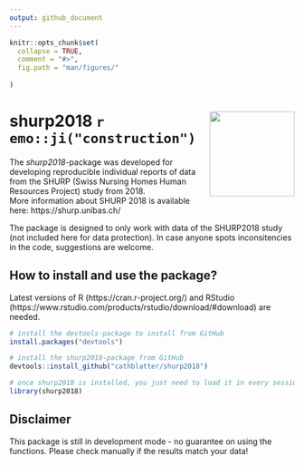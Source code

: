 ```yaml
---
output: github_document
---
```


<!-- README.md is generated from README.Rmd. Please edit that file -->

```r
knitr::opts_chunk$set(
  collapse = TRUE,
  comment = "#>",
  fig.path = "man/figures/"
  
)
```

# <img src="man/figures/shurp-hex.png" align="right" alt="" height="150" />

# shurp2018 `r emo::ji("construction")`

The *shurp2018*-package was developed for developing reproducible individual reports of 
data from the SHURP (Swiss Nursing Homes Human Resources Project) study from 2018.  
More information about SHURP 2018 is available here: https://shurp.unibas.ch/ 

The package is designed to only work with data of the SHURP2018 study (not included here for data protection).
In case anyone spots inconsitencies in the code, suggestions are welcome.

## How to install and use the package?

Latest versions of R (https://cran.r-project.org/) and  RStudio (https://www.rstudio.com/products/rstudio/download/#download) are needed.

```r

# install the devtools-package to install from GitHub
install.packages("devtools")

# install the shurp2018-package from GitHub
devtools::install_github("cathblatter/shurp2018")

# once shurp2018 is installed, you just need to load it in every session
library(shurp2018)

```

## Disclaimer

This package is still in development mode - no guarantee on using the functions. Please check
manually if the results match your data!  

